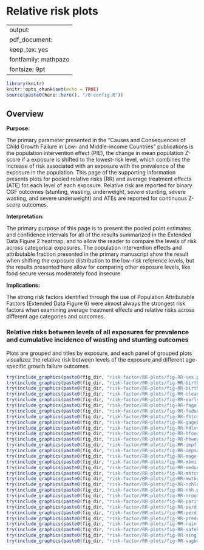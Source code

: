 # Relative risk plots {#RR}

---
output:
  pdf_document:
    keep_tex: yes
fontfamily: mathpazo
fontsize: 9pt
---

\raggedright


```r
library(knitr)
knitr::opts_chunk$set(echo = TRUE)
source(paste0(here::here(), "/0-config.R"))
```


## Overview

__Purpose: __

The primary parameter presented in the “Causes and Consequences of Child Growth Failure in Low- and Middle-income Countries” publications is the population intervention effect (PIE), the change in mean population Z-score if a exposure is shifted to the lowest-risk level, which combines the increase of risk associated with an exposure with the prevalence of the exposure in the population. This page of the supporting information presents plots for pooled relative risks (RR) and average treatment effects (ATE) for each level of each exposure. Relative risk are reported for binary CGF outcomes (stunting, wasting, underweight, severe stunting, severe wasting, and severe underweight) and ATEs are reported for continuous Z-score outcomes.

__Interpretation: __

The primary purpose of this page is to present the pooled point estimates and confidence intervals for all of the results summarized in the Extended Data Figure 2 heatmap, and to allow the reader to compare the levels of risk across categorical exposures. The population intervention effects and attributable fraction presented in the primary manuscript show the result when shifting the exposure distribution to the low-risk reference levels, but the results presented here allow for comparing other exposure levels, like food secure versus moderately food insecure.

__Implications: __

The strong risk factors identified through the use of Population Attributable Factors (Extended Data Figure 6) were almost always the strongest risk factors when examining average treatment effects and relative risks across different age categories and outcomes.



### Relative risks between levels of all exposures for prevalence and cumulative incidence of wasting and stunting outcomes

Plots are grouped and titles by exposure, and each panel of grouped plots visualizez the relative risk between levels of the exposure and different age-specific growth failure outcomes. 

```r
try(include_graphics(paste0(fig_dir, "risk-factor/RR-plots/fig-RR-sex.png")))
try(include_graphics(paste0(fig_dir, "risk-factor/RR-plots/fig-RR-birthlen.png")))
try(include_graphics(paste0(fig_dir, "risk-factor/RR-plots/fig-RR-birthwt.png")))
try(include_graphics(paste0(fig_dir, "risk-factor/RR-plots/fig-RR-cleanck.png")))
try(include_graphics(paste0(fig_dir, "risk-factor/RR-plots/fig-RR-earlybf.png")))
try(include_graphics(paste0(fig_dir, "risk-factor/RR-plots/fig-RR-fage.png")))
try(include_graphics(paste0(fig_dir, "risk-factor/RR-plots/fig-RR-feducyrs.png")))
try(include_graphics(paste0(fig_dir, "risk-factor/RR-plots/fig-RR-fhtcm.png")))
try(include_graphics(paste0(fig_dir, "risk-factor/RR-plots/fig-RR-gagebrth.png")))
try(include_graphics(paste0(fig_dir, "risk-factor/RR-plots/fig-RR-hdlvry.png")))
try(include_graphics(paste0(fig_dir, "risk-factor/RR-plots/fig-RR-hfoodsec.png")))
try(include_graphics(paste0(fig_dir, "risk-factor/RR-plots/fig-RR-hhwealth_quart.png")))
try(include_graphics(paste0(fig_dir, "risk-factor/RR-plots/fig-RR-impfloor.png")))
try(include_graphics(paste0(fig_dir, "risk-factor/RR-plots/fig-RR-impsan.png")))
try(include_graphics(paste0(fig_dir, "risk-factor/RR-plots/fig-RR-mage.png")))
try(include_graphics(paste0(fig_dir, "risk-factor/RR-plots/fig-RR-mbmi.png")))
try(include_graphics(paste0(fig_dir, "risk-factor/RR-plots/fig-RR-meducyrs.png")))
try(include_graphics(paste0(fig_dir, "risk-factor/RR-plots/fig-RR-mhtcm.png")))
try(include_graphics(paste0(fig_dir, "risk-factor/RR-plots/fig-RR-mwtkg.png")))
try(include_graphics(paste0(fig_dir, "risk-factor/RR-plots/fig-RR-nchldlt5.png")))
try(include_graphics(paste0(fig_dir, "risk-factor/RR-plots/fig-RR-nhh.png")))
try(include_graphics(paste0(fig_dir, "risk-factor/RR-plots/fig-RR-nrooms.png")))
try(include_graphics(paste0(fig_dir, "risk-factor/RR-plots/fig-RR-parity.png")))
try(include_graphics(paste0(fig_dir, "risk-factor/RR-plots/fig-RR-perdiar6.png")))
try(include_graphics(paste0(fig_dir, "risk-factor/RR-plots/fig-RR-perdiar24.png")))
try(include_graphics(paste0(fig_dir, "risk-factor/RR-plots/fig-RR-predexfd6.png")))
try(include_graphics(paste0(fig_dir, "risk-factor/RR-plots/fig-RR-rain_quartile.png")))
try(include_graphics(paste0(fig_dir, "risk-factor/RR-plots/fig-RR-safeh20.png")))
try(include_graphics(paste0(fig_dir, "risk-factor/RR-plots/fig-RR-single.png")))
try(include_graphics(paste0(fig_dir, "risk-factor/RR-plots/fig-RR-vagbrth.png")))
```
